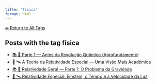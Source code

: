 ```yaml
---
title: "física"
format: html
---
```


[⬅ Return to All Tags](../tags.qmd)

## Posts with the tag **física**

- [📚 🧬 Parte 1 — Antes da Revolução Quântica (Aprofundamento)](/posts/physics/parte-1-mecanica-quantica.html)
- [📘 🛰️ A Teoria da Relatividade Especial — Uma Visão Mais Acadêmica](/posts/physics/relatividade-especial-academico.html)
- [📚 🌠 Relatividade Geral — Parte 1: O Problema da Gravidade](/posts/physics/relatividade-geral-parte1.html)
- [📘 🛰️ Relatividade Especial: Einstein, o Tempo e a Velocidade da Luz](/posts/physics/relatividade-especial.html)
